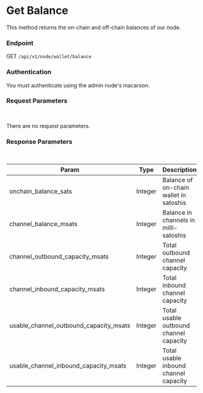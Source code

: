 # Get Balance

This method returns the on-chain and off-chain balances of our node. 

### Endpoint

GET `/api/v1/node/wallet/balance`

### Authentication

You must authenticate using the admin node's macaroon.

### Request Parameters

<br/>

There are no request parameters.

### Response Parameters

<br />

| Param | Type | Description |
| ----- | ---- | ----------- |
| onchain_balance_sats | Integer | Balance of on-chain wallet in satoshis |
| channel_balance_msats | Integer | Balance in channels in milli-satoshis |
| channel_outbound_capacity_msats | Integer | Total outbound channel capacity |
| channel_inbound_capacity_msats | Integer | Total inbound channel capacity |
| usable_channel_outbound_capacity_msats | Integer | Total usable outbound channel capacity |
| usable_channel_inbound_capacity_msats | Integer | Total usable inbound channel capacity |
